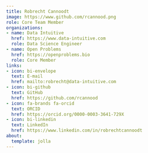 ```yaml
---
title: Robrecht Cannoodt
image: https://www.github.com/rcannood.png
role: Core Team Member
organizations:
- name: Data Intuitive
  href: https://www.data-intuitive.com
  role: Data Science Engineer
- name: Open Problems
  href: https://openproblems.bio
  role: Core Member
links:
- icon: bi-envelope
  text: E-mail
  href: mailto:robrecht@data-intuitive.com
- icon: bi-github
  text: GitHub
  href: https://github.com/rcannood
- icon: fa-brands fa-orcid
  text: ORCID
  href: https://orcid.org/0000-0003-3641-729X
- icon: bi-linkedin
  text: LinkedIn
  href: https://www.linkedin.com/in/robrechtcannoodt
about:
  template: jolla
---
```


